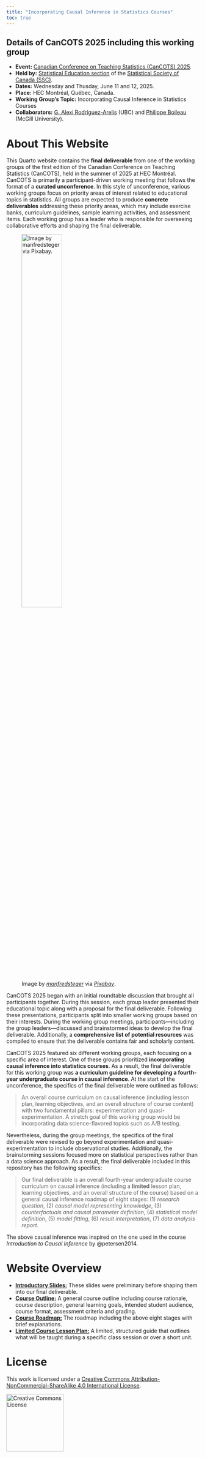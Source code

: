 ```yaml
---
title: "Incorporating Causal Inference in Statistics Courses"
toc: true
---
```


::: {.callout-tip}
## Details of CanCOTS 2025 including this working group

- **Event:** [Canadian Conference on Teaching Statistics (CanCOTS) 2025](https://cancots.netlify.app/en/).
- **Held by:** [Statistical Education section](https://ssc.ca/en/about/sections-regions/statistical-education) of the [Statistical Society of Canada (SSC)](https://ssc.ca/en).
- **Dates:** Wednesday and Thusday, June 11 and 12, 2025.
- **Place:** HEC Montréal, Québec, Canada.
- **Working Group's Topic:** Incorporating Causal Inference in Statistics Courses
- **Collaborators:** [G. Alexi Rodríguez-Arelis](https://alexrod.netlify.app/) (UBC) and [Philippe Boileau](https://pboileau.ca/) (McGill University).
:::

# About This Website {#sec-about-website}

This Quarto website contains the **final deliverable** from one of the working groups of the first edition of the Canadian Conference on Teaching Statistics (CanCOTS), held in the summer of 2025 at HEC Montréal. CanCOTS is primarily a participant-driven working meeting that follows the format of a **curated unconference**. In this style of unconference, various working groups focus on priority areas of interest related to educational topics in statistics. All groups are expected to produce **concrete deliverables** addressing these priority areas, which may include exercise banks, curriculum guidelines, sample learning activities, and assessment items. Each working group has a leader who is responsible for overseeing collaborative efforts and shaping the final deliverable.

![Image by [*manfredsteger*](https://pixabay.com/users/manfredsteger-1848497/) via [*Pixabay*](https://pixabay.com/vectors/idea-visualization-line-art-3976295/).](img/idea.png){fig-align="center" width=50%}

CanCOTS 2025 began with an initial roundtable discussion that brought all participants together. During this session, each group leader presented their educational topic along with a proposal for the final deliverable. Following these presentations, participants split into smaller working groups based on their interests. During the working group meetings, participants—including the group leaders—discussed and brainstormed ideas to develop the final deliverable. Additionally, a **comprehensive list of potential resources** was compiled to ensure that the deliverable contains fair and scholarly content.

CanCOTS 2025 featured six different working groups, each focusing on a specific area of interest. One of these groups prioritized **incorporating causal inference into statistics courses**. As a result, the final deliverable for this working group was **a curriculum guideline for developing a fourth-year undergraduate course in causal inference**. At the start of the unconference, the specifics of the final deliverable were outlined as follows:

> An overall course curriculum on causal inference (including lesson plan, learning objectives, and an overall structure of course content) with two fundamental pillars: experimentation and quasi-experimentation. A stretch goal of this working group would be incorporating data science-flavored topics such as A/B testing.

Nevertheless, during the group meetings, the specifics of the final deliverable were revised to go beyond experimentation and quasi-experimentation to include observational studies. Additionally, the brainstorming sessions focused more on statistical perspectives rather than a data science approach. As a result, the final deliverable included in this repository has the following specifics:

> Our final deliverable is an overall fourth-year undergraduate course curriculum on causal inference (including a **limited** lesson plan, learning objectives, and an overall structure of the course) based on a general causal inference roadmap of eight stages: (1) *research question*, (2) *causal model representing knowledge*, (3) *counterfactuals and causal parameter definition*, (4) *statistical model definition*, (5) *model fitting*, (6) *result interpretation*, (7) *data analysis report*.

The above causal inference was inspired on the one used in the course *Introduction to Causal Inference* by @petersen2014.

# Website Overview {#sec-website-overview}

- **[Introductory Slides:](website/01-intro-slides.qmd)** These slides were preliminary before shaping them into our final deliverable.
- **[Course Outline:](website/02-course-outline.qmd)** A general course outline including course rationale, course description, general learning goals, intended student audience, course format, assessment criteria and grading.
- **[Course Roadmap:](website/03-course-roadmap.qmd)** The roadmap including the above eight stages with brief explanations.
- **[Limited Course Lesson Plan:](website/04-course-lesson-plan.qmd)** A limited, structured guide that outlines what will be taught during a specific class session or over a short unit.

# License {#sec-license}

This work is licensed under a <a rel="license" href="http://creativecommons.org/licenses/by-nc-sa/4.0/">Creative Commons Attribution-NonCommercial-ShareAlike 4.0 International License</a>.

<a rel="license" href="http://creativecommons.org/licenses/by-nc-sa/4.0/"><img alt="Creative Commons License" style="border-width:0"  width="150"  src="img/by-nc-sa.png" /></a>
